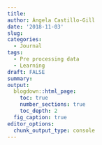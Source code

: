 ```yaml
---
title: 
author: Ángela Castillo-Gill
date: '2018-11-03'
slug: 
categories:
  - Journal
tags: 
  - Pre processing data
  - Learning
draft: FALSE
summary: 
output:
  blogdown::html_page:
    toc: true
    number_sections: true
    toc_depth: 2
  fig_caption: true
editor_options: 
  chunk_output_type: console
---
```

